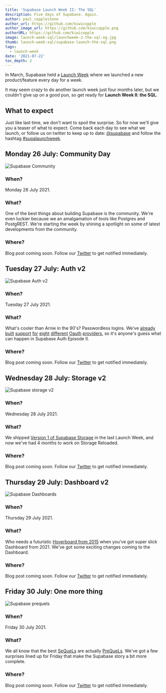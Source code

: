 ```yaml
---
title: 'Supabase Launch Week II: The SQL'
description: Five days of Supabase. Again.
author: paul_copplestone
author_url: https://github.com/kiwicopple
author_image_url: https://github.com/kiwicopple.png
authorURL: https://github.com/kiwicopple
image: launch-week-sql/launchweek-2-the-sql-og.jpg
thumb: launch-week-sql/supabase-launch-the-sql.png
tags:
  - launch-week
date: '2021-07-22'
toc_depth: 2
---
```


In March, Supabase held a [Launch Week](https://supabase.io/blog/2021/03/25/launch-week) where we launched a new product/feature every day for a week.

It may seem crazy to do another launch week just four months later, but we couldn't give up on a good pun, so get ready for **Launch Week II: the SQL**.

## What to expect

Just like last time, we don't want to spoil the surprise. So for now we'll give you a teaser of what to expect. Come back each day to see what we launch, or follow us on twitter to keep up to date: [@supabase](https://twitter.com/supabase) and follow the hashtag [#supalaunchweek](https://twitter.com/hashtag/supalaunchweek).

## Monday 26 July: Community Day

![Supabase Community](/new/images/blog/launch-week-sql/community-day.png)

### **When?**

Monday 26 July 2021.

### What?

One of the best things about building Supabase is the community. We're even luckier because we an amalgamation of tools like Postgres and PostgREST. We're starting the week by shining a spotlight on some of latest developments from the community.

### Where?

Blog post coming soon. Follow our [Twitter](https://twitter.com/supabase) to get notified immediately.

## Tuesday 27 July: Auth v2

![Supabase Auth v2](/new/images/blog/launch-week-sql/auth-v2.png)

### **When?**

Tuesday 27 July 2021.

### What?

What's cooler than Arnie in the 90's? Passwordless logins. We've [already](https://supabase.io/docs/guides/auth/auth-apple) [built](https://supabase.io/docs/guides/auth/auth-bitbucket) [support](https://supabase.io/docs/guides/auth/auth-discord) [for](https://supabase.io/docs/guides/auth/auth-facebook) [eight](https://supabase.io/docs/guides/auth/auth-github) [different](https://supabase.io/docs/guides/auth/auth-gitlab) [Oauth](https://supabase.io/docs/guides/auth/auth-google) [providers](https://supabase.io/docs/guides/auth/auth-twitter), so it's anyone's guess what can happen in Supabase Auth Episode II.

### Where?

Blog post coming soon. Follow our [Twitter](https://twitter.com/supabase) to get notified immediately.

## Wednesday 28 July: Storage v2

![Supabase storage v2](/new/images/blog/launch-week-sql/storage.png)

### **When?**

Wednesday 28 July 2021.

### What?

We shipped [Version 1 of Supabase Storage](https://supabase.io/blog/2021/03/30/supabase-storage) in the last Launch Week, and now we've had 4 months to work on Storage Reloaded.

### Where?

Blog post coming soon. Follow our [Twitter](https://twitter.com/supabase) to get notified immediately.

## Thursday 29 July: Dashboard v2

![Supabase Dashboards](/new/images/blog/launch-week-sql/dashboards.png)

### **When?**

Thursday 29 July 2021.

### What?

Who needs a futuristic [Hoverboard from 2015](https://www.youtube.com/watch?v=NRkGYW9JAmQ) when you've got super slick Dashboard from 2021. We've got some exciting changes coming to the Dashboard.

### Where?

Blog post coming soon. Follow our [Twitter](https://twitter.com/supabase) to get notified immediately.

## Friday 30 July: One more thing

![Supabase prequels](/new/images/blog/launch-week-sql/prequel.png)

### **When?**

Friday 30 July 2021.

### What?

We all know that the best [SeQueLs](https://www.reddit.com/r/SequelMemes/) are actually [PreQueLs](https://www.reddit.com/r/PrequelMemes/). We've got a few surprises lined up for Friday that make the Supabase story a bit more complete.

### Where?

Blog post coming soon. Follow our [Twitter](https://twitter.com/supabase) to get notified immediately.

